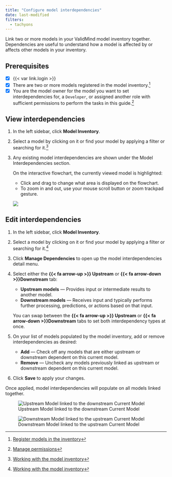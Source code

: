 ```yaml
---
title: "Configure model interdependencies"
date: last-modified
filters:
  - tachyons
---
```


Link two or more models in your ValidMind model inventory together. Dependencies are useful to understand how a model is
affected by or affects other models in your inventory.

::: {.prereq}

## Prerequisites

- [x] {{< var link.login >}}
- [x] There are two or more models registered in the model inventory.[^1]
- [x] You are the model owner for the model you want to set interdependencies for, a `Developer`, or assigned another role with sufficient permissions to perform the tasks in this guide.[^2]

:::

## View interdependencies

1. In the left sidebar, click **Model Inventory**. 

2. Select a model by clicking on it or find your model by applying a filter or searching for it.[^3]

3. Any existing model interdependencies are shown under the Model Interdependencies section.

    On the interactive flowchart, the currently viewed model is highlighted:
    
    - Click and drag to change what area is displayed on the flowchart.
    - To zoom in and out, use your mouse scroll button or zoom trackpad gesture.

    ![](model-interdependencies.png){fig-alt="A screenshot showing example model interdependencies"}

## Edit interdependencies

1. In the left sidebar, click **Model Inventory**. 

2. Select a model by clicking on it or find your model by applying a filter or searching for it.[^4]

3. Click **Manage Dependencies** to open up the model interdependencies detail menu.

4. Select either the **{{< fa arrow-up >}} Upstream** or **{{< fa arrow-down >}}Downstream** tab:

    - **Upstream models** — Provides input or intermediate results to another model.
    - **Downstream models** — Receives input and typically performs further processing, predictions, or actions based on that input.

    You can swap between the **{{< fa arrow-up >}} Upstream** or **{{< fa arrow-down >}}Downstream** tabs to set both interdependency types at once.

5. On your list of models populated by the model inventory, add or remove interdependencies as desired: 

    - **Add** — Check off any models that are either upstream or downstream dependent on this current model.
    - **Remove** — Uncheck any models previously linked as upstream or downstream dependent on this current model.

6. Click **Save** to apply your changes.

Once applied, model interdependencies will populate on all models linked together.

:::: {.flex .flex-wrap .justify-around}

::: {.w-50-ns}

![Upstream Model linked to the downstream Current Model](upstream-model.png){fig-alt="A screenshot showing the Upstream Model linked to the downstream Current Model" }

:::

::: {.w-50-ns}

![Downstream Model linked to the upstream Current Model](downstream-model.png){fig-alt="A screenshot showing the Downstream Model linked to the upstream Current Model"}

:::

::::


<!-- FOOTNOTES -->

[^1]: [Register models in the inventory](register-models-in-inventory.qmd)

[^2]: [Manage permissions](/guide/configuration/manage-permissions.qmd)

[^3]: [Working with the model inventory](/guide/model-inventory/working-with-model-inventory.qmd#search-filter-and-sort-models)

[^4]: [Working with the model inventory](/guide/model-inventory/working-with-model-inventory.qmd#search-filter-and-sort-models)
